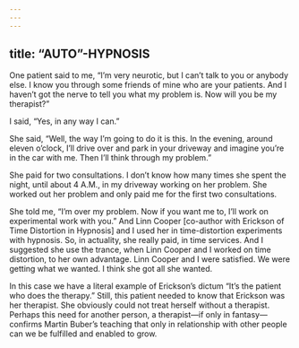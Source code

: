 ```yaml
---
---
---
```

title: “AUTO”-HYPNOSIS
---




One patient said to me, “I’m very neurotic, but I can’t talk to you or anybody else. I know you through some friends of mine who are your patients. And I haven’t got the nerve to tell you what my problem is. Now will you be my therapist?”

I said, “Yes, in any way I can.”

She said, “Well, the way I’m going to do it is this. In the evening, around eleven o’clock, I’ll drive over and park in your driveway and imagine you’re in the car with me. Then I’ll think through my problem.”

She paid for two consultations. I don’t know how many times she spent the night, until about 4 A.M., in my driveway working on her problem. She worked out her problem and only paid me for the first two consultations.

She told me, “I’m over my problem. Now if you want me to, I’ll work on experimental work with you.” And Linn Cooper [co-author with Erickson of Time Distortion in Hypnosis] and I used her in time-distortion experiments with hypnosis. So, in actuality, she really paid, in time services. And I suggested she use the trance, when Linn Cooper and I worked on time distortion, to her own advantage. Linn Cooper and I were satisfied. We were getting what we wanted. I think she got all she wanted.




In this case we have a literal example of Erickson’s dictum “It’s the patient who does the therapy.” Still, this patient needed to know that Erickson was her therapist. She obviously could not treat herself without a therapist. Perhaps this need for another person, a therapist—if only in fantasy—confirms Martin Buber’s teaching that only in relationship with other people can we be fulfilled and enabled to grow.